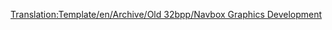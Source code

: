 <noinclude>[[Translation:Template/en/Archive/Old 32bpp/Navbox Graphics Development]]</noinclude>{{en/Navboxes|navbar = off
|state = off

|bodystyle = background:transparent;  border: 1px solid #aaa; width: 100%;  margin: auto; clear: both; font-size: 88%; text-align: center;  padding: 1px;
|imageleftstyle = 
|titlestyle = background: #ccccff; text-align: center;  padding-left: 1em; padding-right: 1em;
|basestyle = background: #ddddff; 
|abovestyle = background: #ddddff; text-align: center;  padding-left: 1em; padding-right: 1em;
|belowstyle = background: #ddddff; text-align: center;  padding-left: 1em; padding-right: 1em;
|groupstyle = background: #ddddff; white-space: nowrap; text-align: right; font-weight: bold; padding-left: 1em; padding-right: 1em;
|liststyle = border-color: #fdfdfd; padding:0.25em 0; line-height:1.4em;
|evenstyle = background: #f7f7f7; 
|oddstyle = background: transparent;


|name  = Graphics Development 
|title = [[en/Development/NewGRF/Main Page]]  ([http://www.tt-forums.net/viewforum.php?f=66 Forum])

|group1 = OpenGFX
|list1  = {{en/Nowrap begin}} [[en/Archive/Community/Graphics Replacement FAQ|FAQ]] {{en/·w}} [[en/Archive/Community/Advanced Graphics Replacement Features|Features]] {{en/·w}} [https://dev.openttdcoop.org/projects/opengfx Development and Download] {{en/Nowrap end}}

|group2 = NewGRF
|list2  = {{en/Nowrap begin}} [[en/Archive/Community/NewGRF FAQ|FAQ]] {{en/·w}} [[en/Manual/NewGRF|NewGRF Documentation]] {{en/·w}} [[en/Community/NewGRF/Main Page|NewGRF List]] {{en/·w}} [http://grfcrawler.tt-forums.net/ NewGRF Crawler]] {{en/Nowrap end}}

|group3 = 32Bpp Graphics
|list3  = 
  {{en/Navbox subgroup|groupstyle = background:transparent;white-space: nowrap; text-align: right; font-weight: bold; padding-left: 1em; padding-right: 1em;
    |liststyle = border-color: #fdfdfd;
    |group1 = Development
    |list1  = {{en/Nowrap begin}} [[en/Archive/Old 32bpp/32bit Graphics Development|Documentation]] {{en/·w}} [[en/Archive/Old 32bpp/32bit Graphics Development File Repository|File Repository]]{{en/·w}} [[en/Archive/Old 32bpp/32bpp graphics development tracker|tracker]] {{en/·w}} [[en/Archive/Old 32bpp/32bpp abandoned buildings|Abandoned work]] {{en/·w}} [http://www.tt-forums.net/viewforum.php?f=36 Forum] {{en/Nowrap end}}

    |group2 = Resources
    |list2  = {{en/Nowrap begin}} [[en/Community/NewGRF/Playing with 32 bpp graphics|Extra Zoom Level files]] {{en/·w}} [http://www.tt-forums.net/viewtopic.php?f=36&t=46682 32Bpp Graphics Pack] {{en/Nowrap end}}
  }}
}}